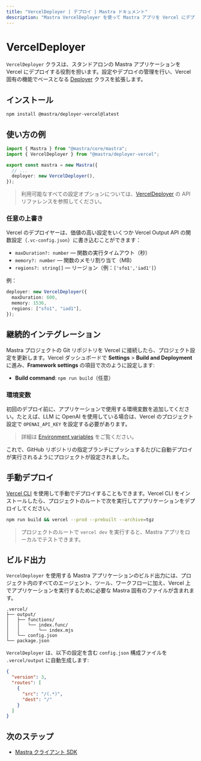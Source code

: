 ```yaml
---
title: "VercelDeployer | デプロイ | Mastra ドキュメント"
description: "Mastra VercelDeployer を使って Mastra アプリを Vercel にデプロイする方法を学びましょう"
---
```


# VercelDeployer

`VercelDeployer` クラスは、スタンドアロンの Mastra アプリケーションを Vercel にデプロイする役割を担います。設定やデプロイの管理を行い、Vercel 固有の機能でベースとなる [Deployer](/reference/deployer/) クラスを拡張します。

## インストール

```bash copy
npm install @mastra/deployer-vercel@latest
```


## 使い方の例

```typescript title="src/mastra/index.ts" showLineNumbers copy
import { Mastra } from "@mastra/core/mastra";
import { VercelDeployer } from "@mastra/deployer-vercel";

export const mastra = new Mastra({
  // ...
  deployer: new VercelDeployer(),
});
```

> 利用可能なすべての設定オプションについては、[VercelDeployer](/reference/deployer/vercel) の API リファレンスを参照してください。


### 任意の上書き

Vercel のデプロイヤーは、価値の高い設定をいくつか Vercel Output API の関数設定（`.vc-config.json`）に書き込むことができます：

* `maxDuration?: number` — 関数の実行タイムアウト（秒）
* `memory?: number` — 関数のメモリ割り当て（MB）
* `regions?: string[]` — リージョン（例：`['sfo1','iad1']`）

例：

```ts title="src/mastra/index.ts" showLineNumbers copy
deployer: new VercelDeployer({
  maxDuration: 600,
  memory: 1536,
  regions: ["sfo1", "iad1"],
});
```


## 継続的インテグレーション

Mastra プロジェクトの Git リポジトリを Vercel に接続したら、プロジェクト設定を更新します。Vercel ダッシュボードで **Settings** > **Build and Deployment** に進み、**Framework settings** の項目で次のように設定します:

- **Build command**: `npm run build`（任意）

### 環境変数

初回のデプロイ前に、アプリケーションで使用する環境変数を追加してください。たとえば、LLM に OpenAI を使用している場合は、Vercel のプロジェクト設定で `OPENAI_API_KEY` を設定する必要があります。

> 詳細は [Environment variables](https://vercel.com/docs/environment-variables) をご覧ください。

これで、GitHub リポジトリの指定ブランチにプッシュするたびに自動デプロイが実行されるようにプロジェクトが設定されました。

## 手動デプロイ

[Vercel CLI](https://vercel.com/docs/cli) を使用して手動でデプロイすることもできます。Vercel CLI をインストールしたら、プロジェクトのルートで次を実行してアプリケーションをデプロイしてください。

```bash copy
npm run build && vercel --prod --prebuilt --archive=tgz
```

> プロジェクトのルートで `vercel dev` を実行すると、Mastra アプリをローカルでテストできます。


## ビルド出力

`VercelDeployer` を使用する Mastra アプリケーションのビルド出力には、プロジェクト内のすべてのエージェント、ツール、ワークフローに加え、Vercel 上でアプリケーションを実行するために必要な Mastra 固有のファイルが含まれます。

```
.vercel/
├── output/
│   ├── functions/
│   │   └── index.func/
│   │       └── index.mjs
│   └── config.json
└── package.json
```

`VercelDeployer` は、以下の設定を含む `config.json` 構成ファイルを `.vercel/output` に自動生成します:

```json
{
  "version": 3,
  "routes": [
    {
      "src": "/(.*)",
      "dest": "/"
    }
  ]
}
```


## 次のステップ

- [Mastra クライアント SDK](/reference/client-js/mastra-client)